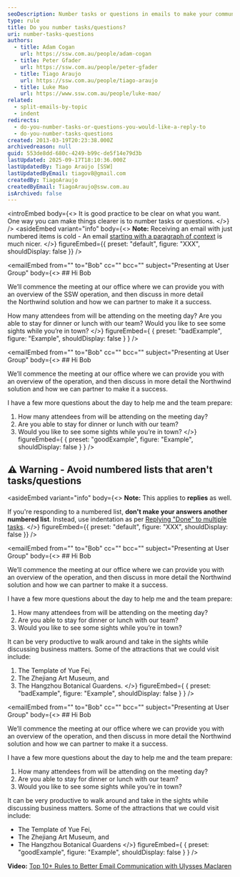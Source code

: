 ```yaml
---
seoDescription: Number tasks or questions in emails to make your communication clear and concise.
type: rule
title: Do you number tasks/questions?
uri: number-tasks-questions
authors:
  - title: Adam Cogan
    url: https://ssw.com.au/people/adam-cogan
  - title: Peter Gfader
    url: https://ssw.com.au/people/peter-gfader
  - title: Tiago Araujo
    url: https://ssw.com.au/people/tiago-araujo
  - title: Luke Mao
    url: https://www.ssw.com.au/people/luke-mao/
related:
  - split-emails-by-topic
  - indent
redirects:
  - do-you-number-tasks-or-questions-you-would-like-a-reply-to
  - do-you-number-tasks-questions
created: 2013-03-19T20:23:38.000Z
archivedreason: null
guid: 553de8dd-680c-4249-b99c-de5f14e79d3b
lastUpdated: 2025-09-17T18:10:36.000Z
lastUpdatedBy: Tiago Araújo [SSW]
lastUpdatedByEmail: tiagov8@gmail.com
createdBy: TiagoAraujo
createdByEmail: TiagoAraujo@ssw.com.au
isArchived: false
---
```


<introEmbed
  body={<>
It is good practice to be clear on what you want. One way you can make things clearer is to number tasks or questions.
  </>}
/>
<asideEmbed
  variant="info"
  body={<>
    **Note:** Receiving an email with just numbered items is cold - An email [starting with a paragraph of context](/add-context-reasoning-to-emails) is much nicer.
  </>}
  figureEmbed={{
    preset: "default",
    figure: "XXX",
    shouldDisplay: false
  }}
/>

<emailEmbed
  from=""
  to="Bob"
  cc=""
  bcc=""
  subject="Presenting at User Group"
  body={<>
    ## Hi Bob

We’ll commence the meeting at our office where we can provide you with an overview of the SSW operation, and then discuss in more detail the Northwind solution and how we can partner to make it a success.

How many attendees from will be attending on the meeting day? Are you able to stay for dinner or lunch with our team? Would you like to see some sights while you’re in town?
  </>}
  figureEmbed={ {
    preset: "badExample",
    figure: "Example",
    shouldDisplay: false
  } }
/>

<emailEmbed
  from=""
  to="Bob"
  cc=""
  bcc=""
  subject="Presenting at User Group"
  body={<>
    ## Hi Bob

We’ll commence the meeting at our office where we can provide you with an overview of the operation, and then discuss in more detail the Northwind solution and how we can partner to make it a success.

I have a few more questions about the day to help me and the team prepare:

1. How many attendees from will be attending on the meeting day?
2. Are you able to stay for dinner or lunch with our team?
3. Would you like to see some sights while you’re in town?
  </>}
  figureEmbed={ {
    preset: "goodExample",
    figure: "Example",
    shouldDisplay: false
  } }
/>

## ⚠️ Warning - Avoid numbered lists that aren't tasks/questions

<asideEmbed
  variant="info"
  body={<>
    **Note:** This applies to **replies** as well.

If you're responding to a numbered list, **don't make your answers another numbered list**. Instead, use indentation as per [Replying "Done" to multiple tasks](reply-done/#tip-3-replying-done-to-multiple-tasks).
  </>}
  figureEmbed={{
    preset: "default",
    figure: "XXX",
    shouldDisplay: false
  }}
/>

<emailEmbed
  from=""
  to="Bob"
  cc=""
  bcc=""
  subject="Presenting at User Group"
  body={<>
    ## Hi Bob

We’ll commence the meeting at our office where we can provide you with an overview of the operation, and then discuss in more detail the Northwind solution and how we can partner to make it a success.

I have a few more questions about the day to help me and the team prepare:

1. How many attendees from will be attending on the meeting day?
2. Are you able to stay for dinner or lunch with our team?
3. Would you like to see some sights while you’re in town?

It can be very productive to walk around and take in the sights while discussing business matters. Some of the attractions that we could visit include:

1. The Template of Yue Fei,
2. The Zhejiang Art Museum, and
3. The Hangzhou Botanical Guardens.
  </>}
  figureEmbed={ {
    preset: "badExample",
    figure: "Example",
    shouldDisplay: false
  } }
/>

<emailEmbed
  from=""
  to="Bob"
  cc=""
  bcc=""
  subject="Presenting at User Group"
  body={<>
    ## Hi Bob

We’ll commence the meeting at our office where we can provide you with an overview of the operation, and then discuss in more detail the Northwind solution and how we can partner to make it a success.

I have a few more questions about the day to help me and the team prepare:

1. How many attendees from will be attending on the meeting day?
2. Are you able to stay for dinner or lunch with our team?
3. Would you like to see some sights while you’re in town?

It can be very productive to walk around and take in the sights while discussing business matters. Some of the attractions that we could visit include:

* The Template of Yue Fei,
* The Zhejiang Art Museum, and
* The Hangzhou Botanical Guardens
  </>}
  figureEmbed={ {
    preset: "goodExample",
    figure: "Example",
    shouldDisplay: false
  } }
/>

**Video:** [Top 10+ Rules to Better Email Communication with Ulysses Maclaren](https://www.youtube.com/watch?v=LAqRokqq4jI)
